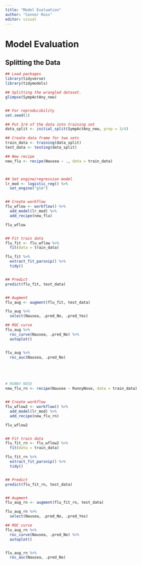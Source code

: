 ```yaml
---
title: "Model Evaluation"
author: "Connor Ross"
editor: visual
---
```


# Model Evaluation 

## Splitting the Data
```r
## Load packages
library(tidyverse)
library(tidymodels)

## Splitting the wrangled dataset.
glimpse(SympActAny_new)


## For reproducibility
set.seed(1)

## Put 3/4 of the data into training set
data_split <- initial_split(SympActAny_new, prop = 3/4)

## Create data frame for two sets
train_data <- training(data_split)
test_data <- testing(data_split)

## New recipe
new_flu <- recipe(Nausea ~ ., data = train_data)



## Set engine/regression model
lr_mod <- logistic_reg() %>%
  set_engine("glm")


## Create workflow
flu_wflow <- workflow() %>%
  add_model(lr_mod) %>%
  add_recipe(new_flu)

flu_wflow


## Fit train data
flu_fit <- flu_wflow %>%
  fit(data = train_data)

flu_fit %>%
  extract_fit_parsnip() %>%
  tidy()


## Predict
predict(flu_fit, test_data)


## Augment
flu_aug <- augment(flu_fit, test_data)

flu_aug %>%
  select(Nausea, .pred_No, .pred_Yes)

## ROC curve
flu_aug %>%
  roc_curve(Nausea, .pred_No) %>%
  autoplot()


flu_aug %>%
  roc_auc(Nausea, .pred_No)





# RUNNY NOSE
new_flu_rn <- recipe(Nausea ~ RunnyNose, data = train_data)


## Create workflow
flu_wflow2 <- workflow() %>%
  add_model(lr_mod) %>%
  add_recipe(new_flu_rn)

flu_wflow2


## Fit train data
flu_fit_rn <- flu_wflow2 %>%
  fit(data = train_data)

flu_fit_rn %>%
  extract_fit_parsnip() %>%
  tidy()


## Predict
predict(flu_fit_rn, test_data)


## Augment
flu_aug_rn <- augment(flu_fit_rn, test_data)

flu_aug_rn %>%
  select(Nausea, .pred_No, .pred_Yes)

## ROC curve
flu_aug_rn %>%
  roc_curve(Nausea, .pred_No) %>%
  autoplot()


flu_aug_rn %>%
  roc_auc(Nausea, .pred_No)
```